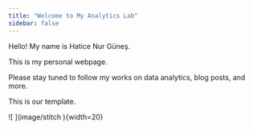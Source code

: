 ```yaml
---
title: "Welcome to My Analytics Lab"
sidebar: false 
---
```


Hello! My name is Hatice Nur Güneş.

This is my personal webpage.

Please stay tuned to follow my works on data analytics, blog posts, and more.

This is our template.

\![ \](image/stitch ){width=20}
